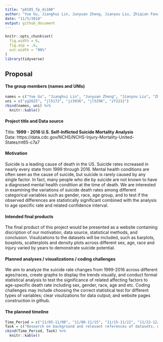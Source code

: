 ```yaml
---
title: "p8105_fp_ds100"
author: "Yue Gu, Jianghui Lin, Junyuan Zheng, Jianyou Liu, Zhiqian Fang"
date: "11/5/2018"
output: github_document
---
```


```r
knitr::opts_chunk$set(
  fig.width = 6,
  fig.asp = .6,
  out.width = "90%"
)
library(tidyverse)
```

## Proposal 

#### The group members (names and UNIs) 
```r
names = c("Yue Gu", "Jianghui Lin", "Junyuan Zheng", "Jianyou Liu", "Zhiqian Fang")
uni = c("yg2625", "jl5172", "jz3036", "jl5296", "zf2212")
rbind(names, uni) %>% 
  knitr::kable()
```

#### Project title and Data source

Title: __1999 - 2016 U.S. Self-Inflicted Suicide Mortality Analysis__  
Data: https://data.cdc.gov/NCHS/NCHS-Injury-Mortality-United-States/nt65-c7a7

#### Motivation  
Suicide is a leading cause of death in the US. Suicide rates increased in nearly every state from 1999 through 2016. Mental health conditions are often seen as the cause of suicide, but suicide is rarely caused by any single factor. In fact, many people who die by suicide are not known to have a diagnosed mental health condition at the time of death. We are interested in examining the variations of suicide death rates among different categorical variables such as gender, race, age group, and to test if the observed differences are statistically significant combined with the analysis to age specific rate and related confidence interval.

#### Intended final products  
The final product of this project would be presented as a website containing discription of our motivation, data source, statistical methods, and conclusion. Visulizations to the datasets will be included, such as barplots, boxplots, scatterplots and density plots across different sex, age, race and injury varied by years to demonstrate suicide potential.

#### Planned analyses / visualizations / coding challenges  
We aim to analyze the suicide rate changes from 1999-2016 across different ages/races, create graphs to display the trends visually, and conduct formal statistical analysis to test the significance of related affecting factors to age-specific death rate including sex, gender, race, age and etc. Coding challenges may include choosing the correct statistical test for different types of variables; clear visulizations for data output; and website pages construction in github.

#### The planned timeline  
```r
Time_Period = c("11/05-11/08", "11/08-11/15", "11/15-11/22", "11/22-12/06", "12/06")
Task = c("Research on background and relevant references of datasets, understand its structure and variables", "Load, clean, manipulate data; Create visualizations", "Work on report - Perform statistical analysis and summarize findings/conclusions", "Website construction and screencast; Finalize report", "Final Submission")
cbind(Time_Period, Task) %>% 
  knitr::kable()
```






